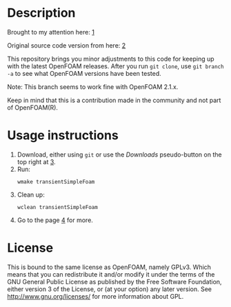 <br />

= Description =
Brought to my attention here: [http://www.cfd-online.com/Forums/openfoam/105601-transient-simplefoam.html]

Original source code version from here: [http://openfoamwiki.net/index.php/Main_ContribExamples/PISOvsTransientSimple]

This repository brings you minor adjustments to this code for keeping up with the latest OpenFOAM releases. After you run <code>git clone</code>, use <code>git branch -a</code> to see what OpenFOAM versions have been tested.

Note: This branch seems to work fine with OpenFOAM 2.1.x.

Keep in mind that this is a contribution made in the community and not part of OpenFOAM(R).

= Usage instructions =

<ol><li>Download, either using <code>git</code> or use the ''Downloads'' pseudo-button on the top right at [https://github.com/wyldckat/transientSimple].</li>
<li>Run: <pre>wmake transientSimpleFoam</pre></li>
<li>Clean up: <pre>wclean transientSimpleFoam</pre></li>
<li>Go to the page [http://openfoamwiki.net/index.php/Main_ContribExamples/PISOvsTransientSimple] for more.</li>
</ol>

= License =
This is bound to the same license as OpenFOAM, namely GPLv3. Which means that you can redistribute it and/or modify it under the terms of the GNU General Public License as published by the Free Software Foundation, either version 3 of the License, or (at your option) any later version.
See http://www.gnu.org/licenses/ for more information about GPL.
